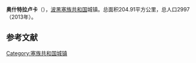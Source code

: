 {{Infobox settlement
| name                    = 奥什特拉卢卡
| native_name             = {{lang|sr|Оштра Лука}}<br>Oštra Luka
| settlement_type         = 市镇
| image_skyline           = Oštra Luka.JPG
| imagesize               = 
| image_caption           = 
| image_flag              = 
| flag_size               = 
| image_shield            = 
| shield_size             = 
| pushpin_map             = Bosnia
| pushpin_label_position  = 
| pushpin_map_caption     = 在波黑的位置
| latd  =44 |latm  =51  |lats  = |latNS  = N 
| longd =16   |longm =40 |longs = |longEW = E 
| coordinates_type        = region:ES_type:city
| coordinates_display     = inline,title
| image_map               = Oštra Luka municipality.svg
| map_caption             = 在波黑的位置
| subdivision_type        = 国家
| subdivision_name        = 波黑
| subdivision_type1       = [[波斯尼亚和黑塞哥维那政区|政治实体]]
| subdivision_name1       = [[塞族共和国|塞族共和国]]
| area_total_km2          = 204.91
| elevation_m             = 
| population_total        = 2997
| population_as_of        = 2013年
| population_density_km2  = auto
| timezone1               = [[欧洲中部时间|CET]]
| utc_offset1             = +1
| timezone1_DST           = [[欧洲中部夏令时间|CEST]]
| utc_offset1_DST         = +2
| postal_code_type        = 邮编
| postal_code             = 
| footnotes               = 
}}
'''奥什特拉卢卡'''（{{lang-sr|Оштра Лука}}），[[波黑|波黑]][[塞族共和国|塞族共和国]]城镇。总面积204.91平方公里，总人口2997 （2013年）。

==参考文献==
{{reflist}}

[[Category:塞族共和国城镇|Category:塞族共和国城镇]]